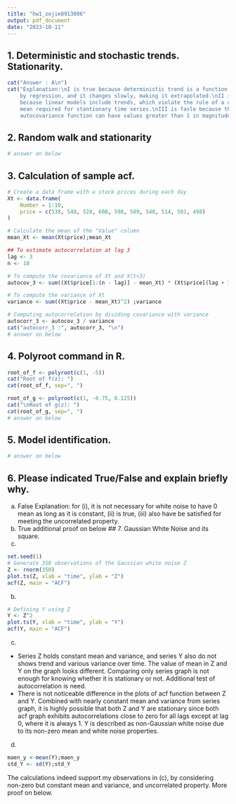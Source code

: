 ```yaml
---
title: "hw1_zejie8913006"
output: pdf_document
date: "2023-10-11"
---
```


## 1. Deterministic and stochastic trends. Stationarity.
```r
cat("Answer : A\n")
cat("Explanation:\nI is true because deterministic trend is a function estimated
    by regression, and it changes slowly, making it extrapolated.\nII is false 
    because linear models include trends, which violate the rule of a constant 
    mean required for stantionary time series.\nIII is fasle because the 
    autocovariance function can have values greater than 1 in magnitude. ")
```
## 2. Random walk and stationarity 
```r
# answer on below
```

## 3. Calculation of sample acf. 
```r
# Create a data frame with a stock prices during each day
Xt <- data.frame(
    Number = 1:10,
    price = c(538, 548, 528, 608, 598, 589, 548, 514, 501, 498)
)

# Calculate the mean of the "Value" column
mean_Xt <- mean(Xt$price);mean_Xt

## To estimate autocorrelation at lag 3
lag <- 3
n <- 10

# To compute the covariance of Xt and X(t+3)
autocov_3 <- sum((Xt$price[1:(n - lag)] - mean_Xt) * (Xt$price[(lag + 1):n] - mean_Xt)) ;autocov_3

# To compute the variance of Xt
variance <- sum((Xt$price - mean_Xt)^2) ;variance

# Computing autocorrelation by dividing covariance with variance
autocorr_3 <- autocov_3 / variance
cat("autocorr_3 :", autocorr_3, "\n")
# answer on below
```
## 4. Polyroot command in R.
```r
root_of_f <- polyroot(c(1, -5))
cat("Root of f(z): ")
cat(root_of_f, sep=", ")

root_of_g <- polyroot(c(1, -0.75, 0.125))
cat("\nRoot of g(z): ")
cat(root_of_g, sep=", ")
# answer on below
```
## 5. Model identification. 
```r
# answer on below
```

## 6. Please indicated True/False and explain briefly why.
(a) False
Explanation: for (i), it is not necessary for white noise to have 0 mean as long as it is constant, (ii) is true, (iii) also have be satisfied for meeting the  uncorrelated property. 
(b) True
additional proof on below
## 7. Gaussian White Noise and its square.
(a)
```r
set.seed(1)
# Generate 350 observations of the Gaussian white noise Z
Z <- rnorm(350)
plot.ts(Z, xlab = "time", ylab = "Z") 
acf(Z, main = "ACF")
```
(b)
```r
# Defining Y using Z
Y <- Z^2
plot.ts(Y, xlab = "time", ylab = "Y") 
acf(Y, main = "ACF")
```
(c)
- Series Z holds constant mean and variance, and series Y also do not shows trend and various variance over time. The value of mean in Z and Y on the graph looks different. Comparing only series graph is not enough for knowing whether it is stationary or not. Additional test of autocorrelation is need.
- There is not noticeable difference in the plots of acf function between Z and Y. Combined with nearly constant mean and variance from series graph, it is highly possible that both Z and Y are stationary since both acf graph exhibits autocorrelations close to zero for all lags except at lag 0, where it is always 1. Y is described as non-Gaussian white noise due to its non-zero mean and white noise properties.
(d)
```r
maen_y <-mean(Y);maen_y
std_Y <- sd(Y);std_Y
```
The calculations indeed support my observations in (c), by considering non-zero but constant mean and variance, and uncorrelated property. More proof on below.  
```r

```

